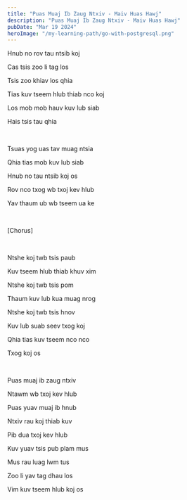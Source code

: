 ```yaml
---
title: "Puas Muaj Ib Zaug Ntxiv - Maiv Huas Hawj"
description: "Puas Muaj Ib Zaug Ntxiv - Maiv Huas Hawj"
pubDate: "Mar 19 2024"
heroImage: "/my-learning-path/go-with-postgresql.png"
---
```


Hnub no rov tau ntsib koj

Cas tsis zoo li tag los

Tsis zoo khiav los qhia

Tias kuv tseem hlub thiab nco koj

Los mob mob hauv kuv lub siab

Hais tsis tau qhia

<br />

Tsuas yog uas tav muag ntsia

Qhia tias mob kuv lub siab

Hnub no tau ntsib koj os

Rov nco txog wb txoj kev hlub

Yav thaum ub wb tseem ua ke

<br />

[Chorus]

<br />

Ntshe koj twb tsis paub

Kuv tseem hlub thiab khuv xim

Ntshe koj twb tsis pom

Thaum kuv lub kua muag nrog

Ntshe koj twb tsis hnov

Kuv lub suab seev txog koj

Qhia tias kuv tseem nco nco

Txog koj os

<br />

Puas muaj ib zaug ntxiv

Ntawm wb txoj kev hlub

Puas yuav muaj ib hnub

Ntxiv rau koj thiab kuv

Pib dua txoj kev hlub

Kuv yuav tsis pub plam mus

Mus rau luag lwm tus

Zoo li yav tag dhau los

Vim kuv tseem hlub koj os
